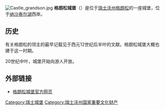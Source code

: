 {{coord|46|48|32|N|6|38|46|E|region:CH_type:landmark|display=title}}
[[File:Castle_grandson.jpg|thumb]]
'''格朗松城堡'''（{{lang-fr|Château de Grandson}}）是位于[[瑞士|瑞士]][[沃州|沃州]][[格朗松|格朗松]]的一座城堡，位于[[纳沙泰尔湖|纳沙泰尔湖]]西岸。

==历史==
有关格朗松的领主的最早记载见于西元12世纪后半叶的文献。格朗松城堡大概也建于这一时期。

20世纪中叶，城堡开始向游人开放。

==外部链接==
*[http://chateau-grandson.ch/ 格朗松城堡官方网页] {{Wayback|url=http://chateau-grandson.ch/ |date=20110813115057 }}

{{瑞士沃州城堡}}
[[Category:瑞士城堡|Category:瑞士城堡]]
[[Category:瑞士沃州国家重要文化财产|Category:瑞士沃州国家重要文化财产]]